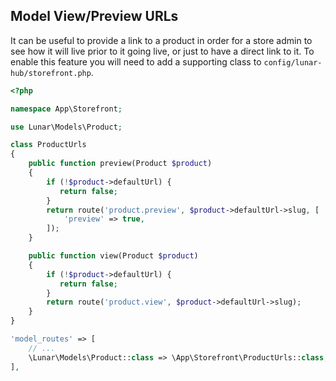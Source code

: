 ## Model View/Preview URLs

It can be useful to provide a link to a product in order for a store admin to see how it will live prior to
it going live, or just to have a direct link to it. To enable this feature you will need to add a supporting class
to `config/lunar-hub/storefront.php`.

```php
<?php

namespace App\Storefront;

use Lunar\Models\Product;

class ProductUrls
{
    public function preview(Product $product)
    {
        if (!$product->defaultUrl) {
           return false;
        }
        return route('product.preview', $product->defaultUrl->slug, [
            'preview' => true,
        ]);
    }

    public function view(Product $product)
    {
        if (!$product->defaultUrl) {
           return false;
        }
        return route('product.view', $product->defaultUrl->slug);
    }
}
```

```php
'model_routes' => [
    // ...
    \Lunar\Models\Product::class => \App\Storefront\ProductUrls::class,
],
```

